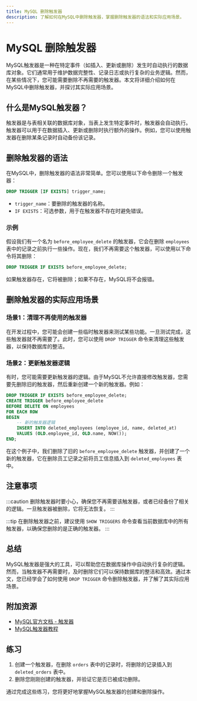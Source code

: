 ```yaml
---
title: MySQL 删除触发器
description: 了解如何在MySQL中删除触发器，掌握删除触发器的语法和实际应用场景。
---
```


# MySQL 删除触发器

MySQL触发器是一种在特定事件（如插入、更新或删除）发生时自动执行的数据库对象。它们通常用于维护数据完整性、记录日志或执行复杂的业务逻辑。然而，在某些情况下，您可能需要删除不再需要的触发器。本文将详细介绍如何在MySQL中删除触发器，并探讨其实际应用场景。

## 什么是MySQL触发器？

触发器是与表相关联的数据库对象，当表上发生特定事件时，触发器会自动执行。触发器可以用于在数据插入、更新或删除时执行额外的操作。例如，您可以使用触发器在删除某条记录时自动备份该记录。

## 删除触发器的语法

在MySQL中，删除触发器的语法非常简单。您可以使用以下命令删除一个触发器：

```sql
DROP TRIGGER [IF EXISTS] trigger_name;
```

- `trigger_name`：要删除的触发器的名称。
- `IF EXISTS`：可选参数，用于在触发器不存在时避免错误。

### 示例

假设我们有一个名为 `before_employee_delete` 的触发器，它会在删除 `employees` 表中的记录之前执行一些操作。现在，我们不再需要这个触发器，可以使用以下命令将其删除：

```sql
DROP TRIGGER IF EXISTS before_employee_delete;
```

如果触发器存在，它将被删除；如果不存在，MySQL将不会报错。

## 删除触发器的实际应用场景

### 场景1：清理不再使用的触发器

在开发过程中，您可能会创建一些临时触发器来测试某些功能。一旦测试完成，这些触发器就不再需要了。此时，您可以使用 `DROP TRIGGER` 命令来清理这些触发器，以保持数据库的整洁。

### 场景2：更新触发器逻辑

有时，您可能需要更新触发器的逻辑。由于MySQL不允许直接修改触发器，您需要先删除旧的触发器，然后重新创建一个新的触发器。例如：

```sql
DROP TRIGGER IF EXISTS before_employee_delete;
CREATE TRIGGER before_employee_delete
BEFORE DELETE ON employees
FOR EACH ROW
BEGIN
    -- 新的触发器逻辑
    INSERT INTO deleted_employees (employee_id, name, deleted_at)
    VALUES (OLD.employee_id, OLD.name, NOW());
END;
```

在这个例子中，我们删除了旧的 `before_employee_delete` 触发器，并创建了一个新的触发器，它在删除员工记录之前将员工信息插入到 `deleted_employees` 表中。

## 注意事项

:::caution
删除触发器时要小心，确保您不再需要该触发器，或者已经备份了相关的逻辑。一旦触发器被删除，它将无法恢复。
:::

:::tip
在删除触发器之前，建议使用 `SHOW TRIGGERS` 命令查看当前数据库中的所有触发器，以确保您删除的是正确的触发器。
:::

## 总结

MySQL触发器是强大的工具，可以帮助您在数据库操作中自动执行复杂的逻辑。然而，当触发器不再需要时，及时删除它们可以保持数据库的整洁和高效。通过本文，您已经学会了如何使用 `DROP TRIGGER` 命令删除触发器，并了解了其实际应用场景。

## 附加资源

- [MySQL官方文档 - 触发器](https://dev.mysql.com/doc/refman/8.0/en/triggers.html)
- [MySQL触发器教程](https://www.mysqltutorial.org/mysql-triggers/)

## 练习

1. 创建一个触发器，在删除 `orders` 表中的记录时，将删除的记录插入到 `deleted_orders` 表中。
2. 删除您刚刚创建的触发器，并验证它是否已被成功删除。

通过完成这些练习，您将更好地掌握MySQL触发器的创建和删除操作。